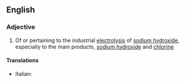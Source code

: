 ==English==

===Adjective===
{{en-adj|-}}

# {{label|en|inorganic chemistry}} Of or pertaining to the industrial [[electrolysis]] of [[sodium hydroxide]], especially to the main products, [[sodium hydroxide]] and [[chlorine]]

====Translations====
{{trans-top|pertaining to electrolysis of sodium hydroxide}}
* Italian: {{t|it|cloroalcalino}}
{{trans-mid}}

{{trans-bottom}}